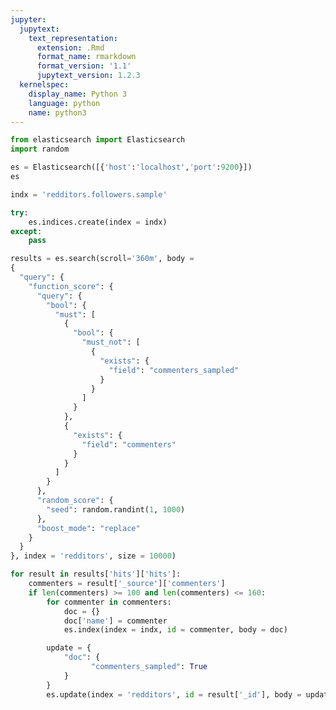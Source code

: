 ```yaml
---
jupyter:
  jupytext:
    text_representation:
      extension: .Rmd
      format_name: rmarkdown
      format_version: '1.1'
      jupytext_version: 1.2.3
  kernelspec:
    display_name: Python 3
    language: python
    name: python3
---
```


```python
from elasticsearch import Elasticsearch
import random

es = Elasticsearch([{'host':'localhost','port':9200}])
es

indx = 'redditors.followers.sample'

try:
    es.indices.create(index = indx)
except:
    pass
```

```python
results = es.search(scroll='360m', body =       
{
  "query": {
    "function_score": {
      "query": {
        "bool": {
          "must": [
            {
              "bool": {
                "must_not": [
                  {
                    "exists": {
                      "field": "commenters_sampled"
                    }
                  }
                ]
              }
            },
            {
              "exists": {
                "field": "commenters"
              }
            }
          ]
        }
      },
      "random_score": {
        "seed": random.randint(1, 1000)
      },
      "boost_mode": "replace"
    }
  }
}, index = 'redditors', size = 10000)
```

```python
for result in results['hits']['hits']:
    commenters = result['_source']['commenters']
    if len(commenters) >= 100 and len(commenters) <= 160:
        for commenter in commenters:
            doc = {}
            doc['name'] = commenter
            es.index(index = indx, id = commenter, body = doc)

        update = {
            "doc": {
                  "commenters_sampled": True
            }
        }
        es.update(index = 'redditors', id = result['_id'], body = update)
```
